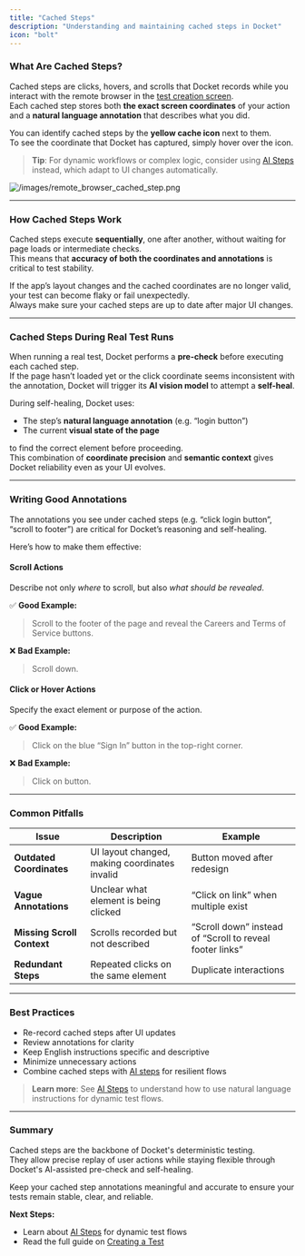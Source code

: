```yaml
---
title: "Cached Steps"
description: "Understanding and maintaining cached steps in Docket"
icon: "bolt"
---
```


### What Are Cached Steps?

Cached steps are clicks, hovers, and scrolls that Docket records while you interact with the remote browser in the [test creation screen](/essentials/test-creation).\
Each cached step stores both **the exact screen coordinates** of your action and a **natural language annotation** that describes what you did.

You can identify cached steps by the **yellow cache icon** next to them.\
To see the coordinate that Docket has captured, simply hover over the icon.

> **Tip**: For dynamic workflows or complex logic, consider using [AI Steps](/essentials/ai-steps) instead, which adapt to UI changes automatically.

![/images/remote_browser_cached_step.png](/images/remote_browser_cached_step.png)

---

### How Cached Steps Work

Cached steps execute **sequentially**, one after another, without waiting for page loads or intermediate checks.\
This means that **accuracy of both the coordinates and annotations** is critical to test stability.

If the app’s layout changes and the cached coordinates are no longer valid, your test can become flaky or fail unexpectedly.\
Always make sure your cached steps are up to date after major UI changes.

---

### Cached Steps During Real Test Runs

When running a real test, Docket performs a **pre-check** before executing each cached step.\
If the page hasn’t loaded yet or the click coordinate seems inconsistent with the annotation, Docket will trigger its **AI vision model** to attempt a **self-heal**.

During self-healing, Docket uses:

- The step’s **natural language annotation** (e.g. “login button”)
- The current **visual state of the page**

to find the correct element before proceeding.\
This combination of **coordinate precision** and **semantic context** gives Docket reliability even as your UI evolves.

---

### Writing Good Annotations

The annotations you see under cached steps (e.g. “click login button”, “scroll to footer”) are critical for Docket’s reasoning and self-healing.

Here’s how to make them effective:

#### Scroll Actions

Describe not only _where_ to scroll, but also _what should be revealed_.

✅ **Good Example:**

> Scroll to the footer of the page and reveal the Careers and Terms of Service buttons.

❌ **Bad Example:**

> Scroll down.

#### Click or Hover Actions

Specify the exact element or purpose of the action.

✅ **Good Example:**

> Click on the blue “Sign In” button in the top-right corner.

❌ **Bad Example:**

> Click on button.

---

### Common Pitfalls

| Issue                      | Description                                   | Example                                                  |
| -------------------------- | --------------------------------------------- | -------------------------------------------------------- |
| **Outdated Coordinates**   | UI layout changed, making coordinates invalid | Button moved after redesign                              |
| **Vague Annotations**      | Unclear what element is being clicked         | “Click on link” when multiple exist                      |
| **Missing Scroll Context** | Scrolls recorded but not described            | “Scroll down” instead of “Scroll to reveal footer links” |
| **Redundant Steps**        | Repeated clicks on the same element           | Duplicate interactions                                   |

---

### Best Practices

- Re-record cached steps after UI updates
- Review annotations for clarity
- Keep English instructions specific and descriptive
- Minimize unnecessary actions
- Combine cached steps with [AI steps](/essentials/ai-steps) for resilient flows

> **Learn more**: See [AI Steps](/essentials/ai-steps) to understand how to use natural language instructions for dynamic test flows.

---

### Summary

Cached steps are the backbone of Docket's deterministic testing.\
They allow precise replay of user actions while staying flexible through Docket's AI-assisted pre-check and self-healing.

Keep your cached step annotations meaningful and accurate to ensure your tests remain stable, clear, and reliable.

**Next Steps:**
- Learn about [AI Steps](/essentials/ai-steps) for dynamic test flows
- Read the full guide on [Creating a Test](/essentials/test-creation)